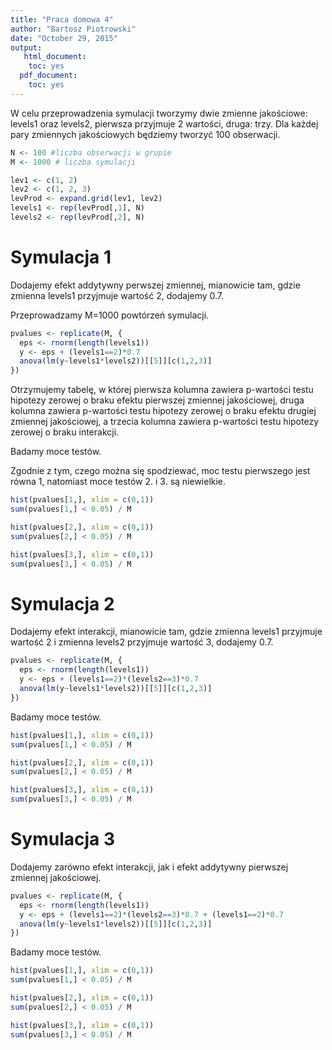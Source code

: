 ```yaml
---
title: "Praca domowa 4"
author: "Bartosz Piotrowski"
date: "October 29, 2015"
output:
   html_document:
    toc: yes
  pdf_document:
    toc: yes
---
```

W celu przeprowadzenia symulacji tworzymy dwie zmienne jakościowe: levels1 oraz levels2, pierwsza przyjmuje 2 wartości, druga: trzy. Dla każdej pary zmiennych jakościowych będziemy tworzyć 100 obserwacji.

```r
N <- 100 #liczba obserwacji w grupie
M <- 1000 # liczba symulacji

lev1 <- c(1, 2)
lev2 <- c(1, 2, 3)
levProd <- expand.grid(lev1, lev2)
levels1 <- rep(levProd[,1], N)
levels2 <- rep(levProd[,2], N)
```

# Symulacja 1

Dodajemy efekt addytywny perwszej zmiennej, mianowicie tam, gdzie zmienna levels1 przyjmuje wartość 2, dodajemy 0.7.

Przeprowadzamy M=1000 powtórzeń symulacji.

```r
pvalues <- replicate(M, {
  eps <- rnorm(length(levels1))
  y <- eps + (levels1==2)*0.7
  anova(lm(y~levels1*levels2))[[5]][c(1,2,3)]
})
```

Otrzymujemy tabelę, w której pierwsza kolumna zawiera p-wartości testu hipotezy zerowej o braku efektu pierwszej zmiennej jakościowej, druga kolumna zawiera p-wartości testu hipotezy zerowej o braku efektu drugiej zmiennej jakościowej, a trzecia kolumna zawiera p-wartości testu hipotezy zerowej o braku interakcji.

Badamy moce testów.

Zgodnie z tym, czego można się spodziewać, moc testu pierwszego jest równa 1, natomiast moce testów 2. i 3. są niewielkie.

```r
hist(pvalues[1,], xlim = c(0,1))
sum(pvalues[1,] < 0.05) / M
```

```r
hist(pvalues[2,], xlim = c(0,1))
sum(pvalues[2,] < 0.05) / M
```

```r
hist(pvalues[3,], xlim = c(0,1))
sum(pvalues[3,] < 0.05) / M
```

# Symulacja 2

Dodajemy efekt interakcji, mianowicie tam, gdzie zmienna levels1 przyjmuje wartość 2 i zmienna levels2 przyjmuje wartość 3, dodajemy 0.7.

```r
pvalues <- replicate(M, {
  eps <- rnorm(length(levels1))
  y <- eps + (levels1==2)*(levels2==3)*0.7
  anova(lm(y~levels1*levels2))[[5]][c(1,2,3)]
})
```

Badamy moce testów.

```r
hist(pvalues[1,], xlim = c(0,1))
sum(pvalues[1,] < 0.05) / M
```

```r
hist(pvalues[2,], xlim = c(0,1))
sum(pvalues[2,] < 0.05) / M
```

```r
hist(pvalues[3,], xlim = c(0,1))
sum(pvalues[3,] < 0.05) / M
```

# Symulacja 3

Dodajemy zarówno efekt interakcji, jak i efekt addytywny pierwszej zmiennej jakościowej.

```r
pvalues <- replicate(M, {
  eps <- rnorm(length(levels1))
  y <- eps + (levels1==2)*(levels2==3)*0.7 + (levels1==2)*0.7
  anova(lm(y~levels1*levels2))[[5]][c(1,2,3)]
})
```

Badamy moce testów.

```r
hist(pvalues[1,], xlim = c(0,1))
sum(pvalues[1,] < 0.05) / M
```

```r
hist(pvalues[2,], xlim = c(0,1))
sum(pvalues[2,] < 0.05) / M
```

```r
hist(pvalues[3,], xlim = c(0,1))
sum(pvalues[3,] < 0.05) / M
```
